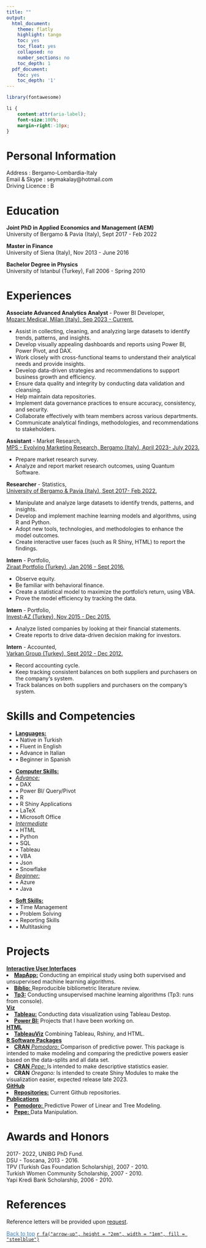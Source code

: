```yaml
---
title: ""
output:
  html_document:
    theme: flatly
    highlight: tango
    toc: yes
    toc_float: yes
    collapsed: no
    number_sections: no
    toc_depth: 1
  pdf_document:
    toc: yes
    toc_depth: '1'
---
```


<!--\1   \1-->

```r
library(fontawesome)
```     


<!--\1  
```r
knitr::opts_chunk$set(message=FALSE, warning=FALSE, cache=TRUE)
```
font-weight:bold; \1-->
 
```css
li {
    content:attr(aria-label);
    font-size:100%;
    margin-right:-10px;
}
``` 


# Personal Information 

Address        : Bergamo-Lombardia-Italy\
Email & Skype  : seymakalay@hotmail.com\
Driving Licence : B 

<!--\1Date of Birth   : 16.05.1987\
Mobile         : +39 338 9628589\
Marital Status : Single,\ \1-->


<!--\1 Place of Birth : Turkey-Istanbul\ \1-->

<!--\1
# Objectives
To work for the organization to the best of my knowledge and ability from where the organization could benefit from my programming, app building and machine learning skills. 
FOR ICON ION!!!
https://github.com/ionic-team/ionicons
Astronomy and Space Science
\1-->



# Education 
     
**Joint PhD in Applied Economics and Management (AEM)**\
University of Bergamo & Pavia (Italy), Sept 2017 - Feb 2022

**Master in Finance**\
University of Siena (Italy),  Nov 2013 - June 2016

<!--\1
**Certificate in Masters of Business Administration Program**\
University of Auburn (USA), Spring 2011 - Fall 2012\
\1-->

**Bachelor Degree in Physics**\
University of Istanbul (Turkey), Fall 2006 - Spring 2010                                                                             

# Experiences

**Associate Advanced Analytics Analyst** - Power BI Developer,\
<u>Mozarc Medical, Milan (Italy), Sep 2023 - Current.</u>\
<!--\1
Mozarc Medical, Milan (Italy), Sep 2023 - Current.\
- Data Analysis and Visualization: Assist in collecting, cleaning, and analyzing large datasets to identify trends, patterns, and insights. Develop visually appealing dashboards and reports using Power BI to effectively communicate findings to stakeholders.
\1-->
<body>
 <!--\1 <h3>Today's shopping list:</h3>\1-->
    <ul>
      <li>Assist in collecting, cleaning, and analyzing large datasets to identify trends, patterns, and insights.</li>
      <li>Develop visually appealing dashboards and reports using Power BI, Power Pivot, and DAX.</li>
      <li>Work closely with cross-functional teams to understand their analytical needs and provide insights.</li>
      <li>Develop data-driven strategies and recommendations to support business growth and efficiency.</li>
      <li>Ensure data quality and integrity by conducting data validation and cleansing.</li>
      <li>Help maintain data repositories.</li>
      <li>Implement data governance practices to ensure accuracy, consistency, and security.</li>
      <li>Collaborate effectively with team members across various departments.</li>
      <li>Communicate analytical findings, methodologies, and recommendations to stakeholders.</li>
    </ul>
</body>



**Assistant** - Market Research,\
<u>MPS - Evolving Marketing Research, Bergamo (Italy), April 2023- July 2023.</u>\
<!--\1  - Analyzing market research outcomes by creating databases and descriptive statistics.\1--> 
<body>
    <ul>
      <li>Prepare market research survey.</li>
      <li>Analyze and report market research outcomes, using Quantum Software.</li>
    </ul>
</body>




**Researcher** - Statistics,\
<u>University of Bergamo & Pavia (Italy), Sept 2017- Feb 2022.</u>\
<!--\1 - Implementing data manipulations, applying machine learning algorithms, and creating
interactive user faces^[Please see at: <a href="https://github.com/seymakalay" target="_blank">https://github.com/seymakalay</a> ].   \1-->
 <!--\1 application^[Please see at: https://github.com/seymakalay].\      
 to find out the probability of credit default\1-->
<body>
    <ul>
      <li>Manipulate and analyze large datasets to identify trends, patterns, and insights.</li>
      <li>Develop and implement machine learning models and algorithms, using R and Python.</li>
      <li>Adopt new tools, technologies, and methodologies to enhance the model outcomes.</li>
      <li>Create interactive user faces (such as R Shiny, HTML) to report the findings.</li>
    </ul>
</body>

 
**Intern** - Portfolio,\
<u>Ziraat Portfolio (Turkey), Jan 2016 - Sept 2016.</u>\
<!--\1  - Observed equity and bond market, familiar with the behavioral finance, created a statistical model to maximize the portfolio’s return and proved the model efficiency by tracing the data.\ \1--> 
<body>
    <ul>
      <li>Observe equity.</li> 
      <li>Be familiar with behavioral finance.</li>
      <li>Create a statistical model to maximize the portfolio‘s return, using VBA.</li>
      <li>Prove the model efficiency by tracking the data.</li>
    </ul>
</body>


**Intern** - Portfolio,\
<u>Invest-AZ (Turkey), Nov 2015 - Dec 2015.</u>\
<!--\1  - To analyze the companies by looking at their income statements 
and balance sheets to make sure it is beneficial to invest in those companies. \1--> 
<body>
    <ul>
      <li>Analyze listed companies by looking at their financial statements.</li>
      <li>Create reports to drive data-driven decision making for investors.</li>
    </ul>
</body>


**Intern** - Accounted,\
<u>Varkan Group (Turkey), Sept 2012 - Dec 2012.</u>\
<!--\1  - Have been effectively responsible of recording accounting cycle 
and kept tracking consistence balances on both suppliers and purchasers on the company’s system. \1--> 
<body>
    <ul>
      <li>Record accounting cycle.</li>
      <li>Keep tracking consistent balances on both suppliers and purchasers on the company‘s system.</li>
      <li>Track balances on both suppliers and purchasers on the company‘s system.</li>
    </ul>
</body>


<!--\1 
**Part time** - Real Estate\
Emlak Ada (Turkey), Jun 2007 - Jan 2010.\
- Was actively involved in the marketing and communications of the firm. Drafted contracts, scheduled meetings, handled negotiations, updated company website, collaborated with other real estate agencies, generated new solutions
and conducted research on customer needs and preferences.
\1-->

# Skills and Competencies 
<!--\1  **Languages:** Native in Turkish, advance in English, intermediate in Italian, beginner in Spanish.\     \1-->
<ul class="list-inline">
   <li> <u>**Languages:**</u>  </li>
   <li>&bull; Native in Turkish </li>
   <li>&bull; Fluent in English</li>
   <li>&bull; Advance in Italian</li>
   <li>&bull; Beginner in Spanish</li>
</ul>
<ul class="list-inline">
   <li> <u>**Computer Skills:** </u>  </li>
    <li> <u>*Advance:*</u>  </li>
    <li>&bull; DAX </li>
    <li>&bull; Power BI/ Query/Pivot </li>
    <li>&bull; R </li>
    <li>&bull; R Shiny Applications </li>
    <li>&bull;  LaTeX </li>
    <li>&bull; Microsoft Office </li>
   <li> <u>*Intermediate*</u>  </li>
    <li>&bull; HTML </li>
    <li>&bull; Python </li>
    <li>&bull; SQL </li>
    <li>&bull; Tableau </li>
    <li>&bull; VBA </li>
    <li>&bull; Json </li>
    <li>&bull; Snowflake</li>
  <li> <u>*Beginner:*</u>  </li>
    <li>&bull; Azure </li>
    <li>&bull; Java </li>
</ul>
<!--\1 Latex, Microsoft Office, R, Shiny Application. \1-->
<!--\1   <u>*New in:* </u> Html, Python, SQL, Java.\1-->
<ul class="list-inline">
<li> <u> **Soft Skills:** </u>  </li>
   <li>&bull; Time Management </li>
   <li>&bull; Problem Solving </li>
   <li>&bull; Reporting Skills </li>
   <li>&bull; Multitasking </li>
</ul>

<!--\1 
Creative, analytic thinker, problem solver, good at teamwork, interpersonal skills, determined, disciplined, accountable, highly motivated, responsible, strong work ethics, positive mindset, adaptable, rapid learning capability.
\1-->




# Projects

<u>**Interactive User Interfaces**</u>
<li><u><a href="https://seymakalay87.shinyapps.io/MapApp/" target="_blank">**MapApp:**</a></u> 
Conducting  an empirical study  <!--\1 based on anti money laundering, \1-->
using both supervised and unsupervised machine learning algorithms.</li>

<li><u><a href="https://seymakalay87.shinyapps.io/biblio/" target="_blank"> **Biblio:** </a></u> 
Reproducible bibliometric literature review.</li>

<li><u><a href="https://github.com/seymakalay/tp3" target="_blank"> 
**Tp3:**</a></u>
Conducting unsupervised machine learning algorithms (Tp3: runs from console). </li>

<u>**Viz**</u>
<li><u><a href="https://public.tableau.com/app/profile/seyma.kalay" target="_blank">**Tableau:**</a></u> 
Conducting data visualization using Tableau Destop.</li>

<li><u><a href="https://seymakalay.github.io/unibg/powerbi.html" target="_blank">**Power BI:**</a></u> 
Projects that I have been working on.</li>


<u>**HTML**</u>
<li><u><a href="https://seymakalay.github.io/TableauViz/index.html" target="_blank">**TableauViz**</a></u> 
Combining Tableau, Rshiny, and HTML.</li>





<u>**R Software Packages**</u> 
<li><u> <a href="https://github.com/seymakalay/pomodoro" target="_blank"> **CRAN** *Pomodoro:* </a></u>
Comparison of predictive power. This package is intended to make
modeling and comparing the predictive powers easier based on the data-splits and all data set.</li> 
<li><u> <a href="https://github.com/seymakalay/pepe" target="_blank"> **CRAN** *Pepe:* </a></u>
Is intended to make descriptive statistics easier. </li>
<li> **CRAN** *Oregano:* 
Is intended to create Shiny Modules to make the visualization easier,
expected release late 2023. </li>

<u>**GitHub**</u>
<li><u><a href="https://github.com/seymakalay" target="_blank">**Repositories:**</a></u> 
 Current Github repositories.</li>

<u>**Publications**</u> 
<li><u><a href="./pomodoro.pdf" target="_blank">  **Pomodoro:** </a></u> 
Predictive Power of Linear and Tree Modeling.</li>

<li><u> <a href="./pepe.pdf" target="_blank"> **Pepe:** </a> </u>
Data Manipulation. </li>



<!--\1   <u><a href="./Kalay_PHD_Presantation.pdf" target="_blank"> Phd-Dissertation </a></u>   \1--> 

<!--\1  \( \LaTeX \)  \1--> 

# Awards and Honors 

2017- 2022, UNIBG PhD Fund.\
DSU - Toscana, 2013 - 2016.\
TPV (Turkish Gas Foundation Scholarship), 2007 - 2010.\
Turkish Women Community Scholarship, 2007 - 2010.\
Yapi Kredi Bank Scholarship, 2006 - 2010.


# References

Reference letters will be provided upon [request](mailto:seymakalay@hotmail.com).

<!--\1
**Asso. Prof.:** Daniel Felix Ahelegbey; University of Pavia; Associate Professor; dfkahey@hotmail.com\
**Trading Mgr:** Birkan Karatas; Ziraat Portfoy; Trading Manager; bkaratas@ziraatportfoy.com.tr\
**Prof.:** Claudio Pacati; University of Siena; Full Professor; claudio.pacati@unisi.it\
\1--> 


<!--\1   <a href="#top">Back to top</a> \1-->
 <a href="#top" style="color:steelblue;" >Back to top</a> [`r fa("arrow-up", height = "2em", width = "1em", fill = "steelblue")`](#) 



